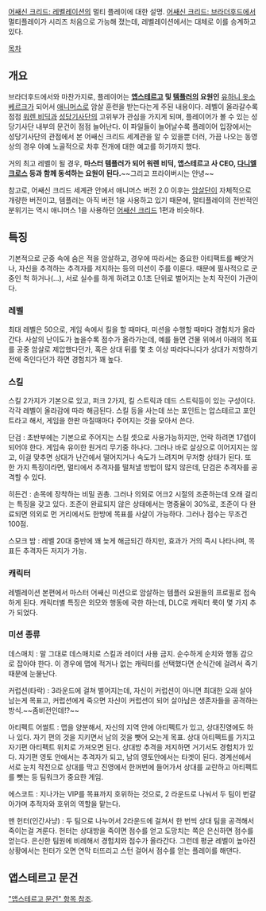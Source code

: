 [[어쌔신 크리드: 레벨레이션]]의 멀티 플레이에 대한 설명. [[어쌔신 크리드: 브라더후드]]에서 멀티플레이가 시리즈 처음으로 가능해 졌는데, 레벨레이션에서는 대체로 이를 승계하고 있다.

[[목차]]
== 개요 ==
브라더후드에서와 마찬가지로, 플레이어는 '''[[앱스테르고]] 및 [[템플러]]의 요원인''' [[유하니 옷소 베르크]]가 되어서 [[애니머스]]로 암살 훈련을 받는다는게 주된 내용이다. 레벨이 올라갈수록 점점 [[워렌 비딕]]과 [[성당기사단]]의 고위부가 관심을 가지게 되며, 플레이어가 볼 수 있는 성당기사단 내부의 문건이 점점 늘어난다. 이 파일들이 늘어날수록 플레이어 입장에서는 성당기사단의 관점에서 본 어쌔신 크리드 세계관을 알 수 있을뿐 더러, 가끔 나오는 동영상의 경우 아예 노골적으로 차후 전개에 대한 예고를 하기까지 했다.

거의 최고 레벨이 될 경우, '''마스터 템플러가 되어 워렌 비딕, 앱스테르고 사 CEO, [[다니엘 크로스]] 등과 함께 동석하는 요원이 된다.'''~~그리고 프라이버시는 안녕~~

참고로, 어쌔신 크리드 세계관 안에서 애니머스 버전 2.0 이후는 [[암살단]]이 자체적으로 개량한 버전이고, 템플러는 아직 버전 1을 사용하고 있기 때문에, 멀티플레이의 전반적인 분위기는 역시 애니머스 1을 사용하던 [[어쌔신 크리드]] 1편과 비슷하다.

== 특징 ==
기본적으로 군중 속에 숨은 적을 암살하고, 경우에 따라서는 중요한 아티팩트를 빼앗거나, 자신을 추격하는 추격자를 저지하는 등의 미션이 주를 이룬다. 때문에 필사적으로 군중인 척 하거나(...), 서로 실수를 하게 하려고 0.1초 단위로 벌어지는 눈치 작전이 가관이다.

=== 레벨 ===
최대 레벨은 50으로, 게임 속에서 킬을 할 때마다, 미션을 수행할 때마다 경험치가 올라간다. 사살의 난이도가 높을수록 점수가 올라가는데, 예를 들면 건물 위에서 아래의 목표를 공중 암살로 제압했다던가, 혹은 상대 뒤를 몇 초 이상 따라다니다가 상대가 저항하기 전에 죽인다던가 하면 경험치가 꽤 높다.

=== 스킬 ===
스킬 2가지가 기본으로 있고, 퍼크 2가지, 킬 스트릭과 데드 스트릭등이 있는 구성이다. 각각 레벨이 올라감에 따라 해금된다. 스킬 등을 사는데 쓰는 포인트는 압스테르고 포인트라고 해서, 게임을 한판 마칠때마다 주어지는 것을 모아서 쓴다.

단검 : 초반부에는 기본으로 주어지는 스킬 셋으로 사용가능하지만, 언락 하려면 17렙이 되어야 한다. 게임속 유이한 원거리 무기중 하나다. 그러나 바로 살상으로 이어지지는 않고, 이걸 맞추면 상대가 난간에서 떨어지거나 속도가 느려지며 무저항 상태가 된다. 또 한 가지 특징이라면, 멀티에서 추격자를 떨처낼 방법이 많지 않은데, 단검은 추격자를 공격할 수 있다.

히든건 : 손목에 장착하는 비밀 권총. 그러나 의외로 어크2 시절의 조준하는데 오래 걸리는 특징을 갖고 있다. 조준이 완료되지 않은 상태에서는 명중율이 30%로, 조준이 다 완료되면 의외로 먼 거리에서도 한방에 목표를 사살이 가능하다. 그러나 점수는 무조건 100점.

스모크 밤 : 레벨 20대 중반에 꽤 늦게 해금되긴 하지만, 효과가 거의 즉시 나타나며, 목표든 추격자든 저지가 가능. 

=== 캐릭터 ===
레벨레이션 본편에서 마스터 어쌔신 미션으로 암살하는 템플러 요원들의 프로필로 접속하게 된다. 캐릭터별 특징은 외모와 행동에 국한 하는데, DLC로 캐릭터 룩이 몇 가지 추가 되었다.

=== 미션 종류 ===
데스매치 : 말 그대로 데스매치로 스킬과 레이더 사용 금지. 순수하게 순치와 행동 감으로 잡아야 한다. 이 경우에 맵에 적거나 없는 캐릭터를 선택했다면 순식간에 걸려서 죽기 때문에 눈물난다.

커럽션(타락) : 3라운드에 걸쳐 벌어지는데, 자신이 커럽션이 아니면 최대한 오래 살아남는게 목표고, 커럽션에게 죽으면 자신이 커럽션이 되어 살아남은 생존자들을 공격하는 방식.~~좀비전인데!?~~

아티펙트 어썰트 : 맵을 양분해서, 자신의 지역 안에 아티펙트가 있고, 상대진영에도 하나 있다. 자기 편의 것을 지키면서 남의 것을 뺏어 오는게 목표. 상대 아티펙트를 가지고 자기편 아티펙트 위치로 가져오면 된다. 상대방 추격을 저지하면 거기서도 경험치가 있다. 자기편 영토 안에서는 추격자가 되고, 남의 영토안에서는 타겟이 된다. 경계선에서 서로 눈치 작전으로 상대를 막고 진영에서 한꺼번에 들어가서 상대를 교란하고 아티펙트를 뺏는 등 팀워크가 중요한 게임.

에스코트 : 지나가는 VIP를 목표까지 호위하는 것으로, 2 라운드로 나눠서 두 팀이 번갈아가며 추적자와 호위의 역할을 맡는다.

맨 헌터(인간사냥) : 두 팀으로 나누어서 2라운드에 걸쳐서 한 번씩 상대 팀을 공격해서 죽이는걸 겨룬다. 헌터는 상대방을 죽이면 점수를 얻고 도망치는 쪽은 은신하면 점수를 얻는다. 은신한 팀원에 비례해서 경험치와 점수가 올라간다. 그런데 평균 레벨이 높아진 상황에서는 헌터가 오면 연막 터뜨리고 스턴 걸어서 점수를 얻는 플레이를 해댄다.

== 앱스테르고 문건 ==
[["앱스테르고 문건" 항목 참조]].
